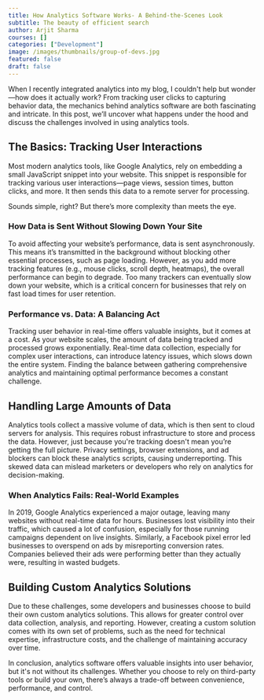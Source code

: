 ```yaml
---
title: How Analytics Software Works- A Behind-the-Scenes Look
subtitle: The beauty of efficient search
author: Arjit Sharma
courses: []
categories: ["Development"]
image: /images/thumbnails/group-of-devs.jpg
featured: false
draft: false
---
```



When I recently integrated analytics into my blog, I couldn't help but wonder—how does it actually work? From tracking user clicks to capturing behavior data, the mechanics behind analytics software are both fascinating and intricate. In this post, we’ll uncover what happens under the hood and discuss the challenges involved in using analytics tools.

## The Basics: Tracking User Interactions

Most modern analytics tools, like Google Analytics, rely on embedding a small JavaScript snippet into your website. This snippet is responsible for tracking various user interactions—page views, session times, button clicks, and more. It then sends this data to a remote server for processing.

Sounds simple, right? But there’s more complexity than meets the eye.

### How Data is Sent Without Slowing Down Your Site

To avoid affecting your website’s performance, data is sent asynchronously. This means it’s transmitted in the background without blocking other essential processes, such as page loading. However, as you add more tracking features (e.g., mouse clicks, scroll depth, heatmaps), the overall performance can begin to degrade. Too many trackers can eventually slow down your website, which is a critical concern for businesses that rely on fast load times for user retention.

### Performance vs. Data: A Balancing Act

Tracking user behavior in real-time offers valuable insights, but it comes at a cost. As your website scales, the amount of data being tracked and processed grows exponentially. Real-time data collection, especially for complex user interactions, can introduce latency issues, which slows down the entire system. Finding the balance between gathering comprehensive analytics and maintaining optimal performance becomes a constant challenge.

## Handling Large Amounts of Data

Analytics tools collect a massive volume of data, which is then sent to cloud servers for analysis. This requires robust infrastructure to store and process the data. However, just because you're tracking doesn't mean you’re getting the full picture. Privacy settings, browser extensions, and ad blockers can block these analytics scripts, causing underreporting. This skewed data can mislead marketers or developers who rely on analytics for decision-making.

### When Analytics Fails: Real-World Examples

In 2019, Google Analytics experienced a major outage, leaving many websites without real-time data for hours. Businesses lost visibility into their traffic, which caused a lot of confusion, especially for those running campaigns dependent on live insights. Similarly, a Facebook pixel error led businesses to overspend on ads by misreporting conversion rates. Companies believed their ads were performing better than they actually were, resulting in wasted budgets.

## Building Custom Analytics Solutions

Due to these challenges, some developers and businesses choose to build their own custom analytics solutions. This allows for greater control over data collection, analysis, and reporting. However, creating a custom solution comes with its own set of problems, such as the need for technical expertise, infrastructure costs, and the challenge of maintaining accuracy over time.

In conclusion, analytics software offers valuable insights into user behavior, but it's not without its challenges. Whether you choose to rely on third-party tools or build your own, there’s always a trade-off between convenience, performance, and control.

